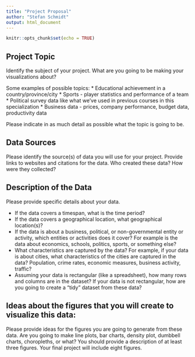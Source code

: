 ```yaml
---
title: "Project Proposal"
author: "Stefan Schmidt"
output: html_document
---
```


```r
knitr::opts_chunk$set(echo = TRUE)
```

## Project Topic

Identify the subject of your project. What are you going to be making your visualizations about?

Some examples of possible topics:
* Educational achievement in a country/province/city
* Sports - player statistics and performance of a team
* Political survey data like what we've used in previous courses in this specialization
* Business data - prices, company performance, budget data, productivity data

Please indicate in as much detail as possible what the topic is going to be.

## Data Sources

Please identify the source(s) of data you will use for your project. Provide links to websites and citations for the data. Who created these data? How were they collected?

## Description of the Data

Please provide specific details about your data.
 
* If the data covers a timespan, what is the time period?
* If the data covers a geographical location, what geographical location(s)?
* If the data is about a business, political, or non-governmental entity or activity, which entities or activities does it cover? For example is the data about economics, schools, politics, sports, or something else?
* What characteristics are captured by the data? For example, if your data is about cities, what characteristics of the cities are captured in the data? Population, crime rates, economic measures, business activity, traffic?
* Assuming your data is rectangular (like a spreadsheet), how many rows and columns are in the dataset? If your data is not rectangular, how are you going to create a "tidy" dataset from these data?


## Ideas about the figures that you will create to visualize this data:

Please provide ideas for the figures you are going to generate from these data. Are you going to make line plots, bar charts, density plot, dumbbell charts, choropleths, or what? You should provide a description of at least three figures. Your final project will include eight figures.

